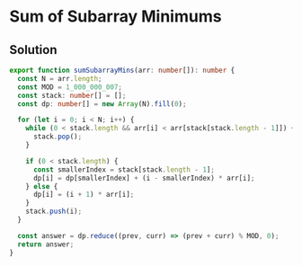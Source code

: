# Sum of Subarray Minimums

## Solution

```typescript filename="solution.ts" copy
export function sumSubarrayMins(arr: number[]): number {
  const N = arr.length;
  const MOD = 1_000_000_007;
  const stack: number[] = [];
  const dp: number[] = new Array(N).fill(0);

  for (let i = 0; i < N; i++) {
    while (0 < stack.length && arr[i] < arr[stack[stack.length - 1]]) {
      stack.pop();
    }

    if (0 < stack.length) {
      const smallerIndex = stack[stack.length - 1];
      dp[i] = dp[smallerIndex] + (i - smallerIndex) * arr[i];
    } else {
      dp[i] = (i + 1) * arr[i];
    }
    stack.push(i);
  }

  const answer = dp.reduce((prev, curr) => (prev + curr) % MOD, 0);
  return answer;
}
```
